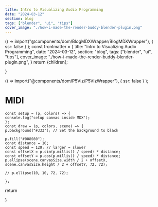 ```yaml
---
title: Intro to Visualizing Audio Programming
date: "2024-03-12"
section: blog
tags: ["blender", "ui", "tips"]
cover_image: "./how-i-made-the-render-buddy-blender-plugin.png"
---
```


  () => import("@components/dom/BlogMDXWrapper/BlogMDXWrapper"),
  { ssr: false }
);
  const frontmatter = {
    title: "Intro to Visualizing Audio Programming",
    date: "2024-03-12",
    section: "blog",
    tags: ["blender", "ui", "tips"],
    cover_image: "./how-i-made-the-render-buddy-blender-plugin.png",
  }
  return <BlogMDXWrapper frontMatter={frontmatter} slug="test-mdx">{children}</BlogMDXWrapper>;

}

  () => import("@components/dom/P5Viz/P5VizWrapper"),
  { ssr: false }
);
 
# MIDI


    const setup = (p, colors) => {
    console.log("setup canvas inside MDX");
    };
    const draw = (p, colors, scene) => {
    p.background("#333"); // Set the background to black

    p.fill("#008080");
    const distance = 10;
    const speed = 120; // larger = slower
    const offsetX = p.sin(p.millis() / speed) * distance;
    const offsetY = p.cos(p.millis() / speed) * distance;
    p.ellipse(scene.canvasSize.width / 2 + offsetX, scene.canvasSize.height / 2 + offsetY, 72, 72);

    // p.ellipse(10, 10, 72, 72);

    };

return <P5Viz title="Test Viz" setup={setup} draw={draw} />

}

<TestViz />
